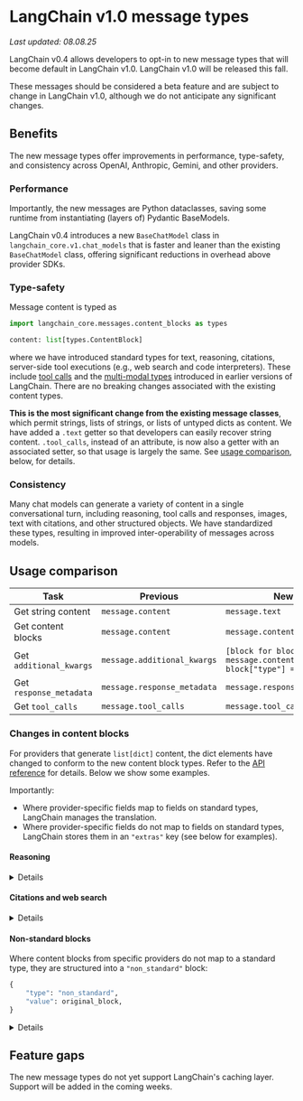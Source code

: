# LangChain v1.0 message types

*Last updated: 08.08.25*

LangChain v0.4 allows developers to opt-in to new message types that will become default
in LangChain v1.0. LangChain v1.0 will be released this fall.

These messages should be considered a beta feature and are subject to change in
LangChain v1.0, although we do not anticipate any significant changes.

## Benefits

The new message types offer improvements in performance, type-safety, and consistency
across OpenAI, Anthropic, Gemini, and other providers.

### Performance

Importantly, the new messages are Python dataclasses, saving some runtime from
instantiating (layers of) Pydantic BaseModels.

LangChain v0.4 introduces a new `BaseChatModel` class in `langchain_core.v1.chat_models`
that is faster and leaner than the existing `BaseChatModel` class, offering significant
reductions in overhead above provider SDKs.

### Type-safety

Message content is typed as
```python
import langchain_core.messages.content_blocks as types

content: list[types.ContentBlock]
```

where we have introduced standard types for text, reasoning, citations, server-side
tool executions (e.g., web search and code interpreters). These include
[tool calls](https://python.langchain.com/docs/concepts/tool_calling/) and the
[multi-modal types](/docs/how_to/multimodal_inputs/) introduced in earlier versions
of LangChain. There are no breaking changes associated with the existing content types.

**This is the most significant change from the existing message classes**, which permit
strings, lists of strings, or lists of untyped dicts as content. We have added a
`.text` getter so that developers can easily recover string content. `.tool_calls`,
instead of an attribute, is now also a getter with an associated setter, so that
usage is largely the same. See [usage comparison](#usage-comparison), below, for details.

### Consistency

Many chat models can generate a variety of content in a single conversational turn,
including reasoning, tool calls and responses, images, text with citations, and other
structured objects. We have standardized these types, resulting in improved
inter-operability of messages across models.

## Usage comparison

| Task                    | Previous | New                                            |
|-------------------------|----------|------------------------------------------------|
| Get string content      | `message.content`            | `message.text`             |
| Get content blocks      | `message.content`            | `message.content`          |
| Get `additional_kwargs` | `message.additional_kwargs`  | `[block for block in message.content if block["type"] == "..."]` |
| Get `response_metadata` | `message.response_metadata`  | `message.response_metadata`|
| Get `tool_calls`        | `message.tool_calls`         | `message.tool_calls`       |

### Changes in content blocks

For providers that generate `list[dict]` content, the dict elements have changed to
conform to the new content block types. Refer to the
[API reference](https://python.langchain.com/api_reference/core/messages.html) for
details. Below we show some examples.

Importantly:
- Where provider-specific fields map to fields on standard types, LangChain manages
the translation.
- Where provider-specific fields do not map to fields on standard types, LangChain
stores them in an `"extras"` key (see below for examples).

#### Reasoning

<details Before>
```python
from langchain.chat_models import init_chat_model

llm = init_chat_model(
    "openai:gpt-5",
    reasoning={"effort": "medium", "summary": "auto"},
    output_version="responses/v1",
)
response = llm.invoke(
    "What was the third tallest building in the world in the year 2000?"
)
response.content
```
```
[
  {
    "type": "reasoning",
    "id": "rs_abc123",
    "summary": [
      {
        "text": "The user is asking about...",
        "type": "summary_text"
      },
      {
        "text": "We should consider...",
        "type": "summary_text"
      }
    ]
  },
  {
    "type": "text",
    "text": "In the year 2000 the third-tallest building in the world was...",
    "id": "msg_abc123"
  }
]
```
</details>

<details After>
```python
from langchain.chat_models import init_chat_model

llm = init_chat_model(
    "openai:gpt-5",
    reasoning={"effort": "medium", "summary": "auto"},
    message_version="v1",
)
response = llm.invoke(
    "What was the third tallest building in the world in the year 2000?"
)
response.content
```
```
[
  {
    "type": "reasoning",
    "reasoning": "The user is asking about...",
    "id": "rs_abc123"
  },
  {
    "type": "reasoning",
    "reasoning": "We should consider...",
    "id": "rs_abc123"
  },
  {
    "type": "text",
    "text": "In the year 2000 the third-tallest building in the world was...",
    "id": "msg_abc123"
  }
]
```
</details>

#### Citations and web search

<details Before>
```python
from langchain.chat_models import init_chat_model

llm = init_chat_model("openai:gpt-5-mini", output_version="responses/v1")
llm_with_tools = llm.bind_tools([{"type": "web_search_preview"}])

response = llm_with_tools.invoke("What was a positive news story from today?")
response.content
```
```
[
  {
    "type": "reasoning",
    "id": "rs_abc123",
    "summary": []
  },
  {
    "type": "web_search_call",
    "id": "ws_abc123",
    "action": {
      "query": "positive news today August 8 2025 'good news' 'Aug 8 2025' 'today' ",
      "type": "search"
    },
    "status": "completed"
  },
  {
    "type": "text",
    "text": "Here are two positive news items from today...",
    "annotations": [
      {
        "type": "url_citation",
        "end_index": 455,
        "start_index": 196,
        "title": "Document title",
        "url": "<document url>"
      },
      {
        "type": "url_citation",
        "end_index": 1022,
        "start_index": 707,
        "title": "Another Document",
        "url": "<another document url>"
      },
    ],
    "id": "msg_abc123"
  }
]
```
</details>

<details After>
```python
from langchain.chat_models import init_chat_model

llm = init_chat_model("openai:gpt-5-mini", message_version="v1")
llm_with_tools = llm.bind_tools([{"type": "web_search_preview"}])

response = llm_with_tools.invoke("What was a positive news story from today?")
response.content
```
```
[
  {
    "type": "reasoning",
    "id": "rs_abc123"
  },
  {
    "type": "web_search_call",
    "id": "ws_abc123",
    "query": "positive news August 8 2025 'good news' 'today' ",
    "extras": {
      "action": {"type": "search"},
      "status": "completed",
    }
  },
  {
    "type": "web_search_result",
    "id": "ws_abc123"
  },
  {
    "type": "text",
    "text": "Here are two positive news items from today...",
    "annotations": [
      {
        "type": "citation",
        "end_index": 455,
        "start_index": 196,
        "title": "Document title",
        "url": "<document url>"
      },
      {
        "type": "citation",
        "end_index": 1022,
        "start_index": 707,
        "title": "Another Document",
        "url": "<another document url>"
      }
    ],
    "id": "msg_abc123"
  }
]
```
</details>

#### Non-standard blocks

Where content blocks from specific providers do not map to a standard type, they are
structured into a `"non_standard"` block:
```python
{
    "type": "non_standard",
    "value": original_block,
}
```
<details Before>
...
</details>


## Feature gaps

The new message types do not yet support LangChain's caching layer. Support will be
added in the coming weeks.
